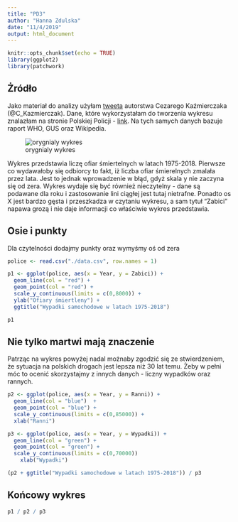 ```yaml
---
title: "PD3"
author: "Hanna Zdulska"
date: "11/4/2019"
output: html_document
---
```


```r
knitr::opts_chunk$set(echo = TRUE)
library(ggplot2)
library(patchwork)
```

## Żródło
Jako materiał do analizy użyłam [tweeta](https://twitter.com/C_Kazmierczak/status/1191015667908128768) autorstwa Cezarego Kaźmierczaka (@C_Kazmierczak).
Dane, które wykorzystałam do tworzenia wykresu znalazłam na stronie Polskiej Policji - [link](http://statystyka.policja.pl/st/ruch-drogowy/76562,Wypadki-drogowe-raporty-roczne.html). Na tych samych danych bazuje raport WHO, GUS oraz Wikipedia.

![orygnialy wykres](https://pbs.twimg.com/media/EIdWb0YWsAEmqbU?format=jpg&name=small)

Wykres przedstawia liczę ofiar śmiertelnych w latach 1975-2018. Pierwsze co wydawałoby się odbiorcy to fakt, iż liczba ofiar śmierelnych zmalała przez lata. Jest to jednak wprowadzenie w błąd, gdyż skala y nie zaczyna się od zera. Wykres wydaje się być również nieczytelny - dane są podawane dla roku i zastosowanie lini ciągłej jest tutaj nietrafne. Ponadto os X jest bardzo gęsta i przeszkadza w czytaniu wykresu, a sam tytuł "Zabici" napawa grozą i nie daje informacji co właściwie wykres przedstawia.

## Osie i punkty
Dla czytelności dodajmy punkty oraz wymyśmy oś od zera
```r

police <- read.csv("./data.csv", row.names = 1)

p1 <- ggplot(police, aes(x = Year, y = Zabici)) + 
  geom_line(col = "red") + 
  geom_point(col = "red") + 
  scale_y_continuous(limits = c(0,8000)) +
  ylab("Ofiary śmiertleny") +
  ggtitle("Wypadki samochodowe w latach 1975-2018")

p1
```


## Nie tylko martwi mają znaczenie

Patrząc na wykres powyżej nadal możnaby zgodzić się ze stwierdzeniem, że sytuacja na polskich drogach jest lepsza niż 30 lat temu. Żeby w pełni móc to ocenić skorzystajmy z innych danych - liczny wypadków oraz rannych.
```r
p2 <- ggplot(police, aes(x = Year, y = Ranni)) +
  geom_line(col = "blue")  + 
  geom_point(col = "blue") + 
  scale_y_continuous(limits = c(0,85000)) +
  xlab("Ranni")

p3 <- ggplot(police, aes(x = Year, y = Wypadki)) +
  geom_line(col = "green") +
  geom_point(col = "green") +
  scale_y_continuous(limits = c(0,70000))
    xlab("Wypadki")

(p2 + ggtitle("Wypadki samochodowe w latach 1975-2018")) / p3
```

## Końcowy wykres
```r

p1 / p2 / p3

```